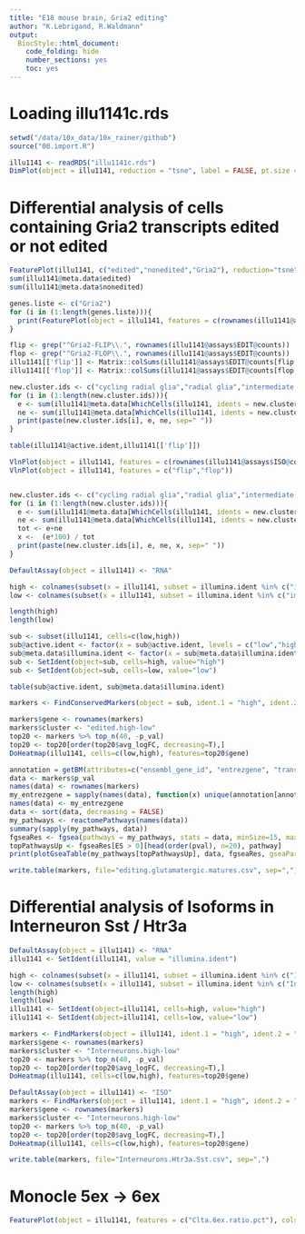 ```yaml
---
title: "E18 mouse brain, Gria2 editing"
author: "K.Lebrigand, R.Waldmann"
output:
  BiocStyle::html_document:
    code_folding: hide
    number_sections: yes
    toc: yes  
---
```


# Loading illu1141c.rds

```r

setwd("/data/10x_data/10x_rainer/github")
source("00.import.R")

illu1141 <- readRDS("illu1141c.rds")
DimPlot(object = illu1141, reduction = "tsne", label = FALSE, pt.size = 2)

```

Differential analysis of cells containing Gria2 transcripts edited or not edited 
===================
```r

FeaturePlot(illu1141, c("edited","nonedited","Gria2"), reduction="tsne")
sum(illu1141@meta.data$edited)
sum(illu1141@meta.data$nonedited)

genes.liste <- c("Gria2")
for (i in (1:length(genes.liste))){
  print(FeaturePlot(object = illu1141, features = c(rownames(illu1141@assays$ISO@counts)[grep(paste("^",genes.liste[i],"-",sep=""), rownames(illu1141@assays$ISO@counts))]), cols=custom.pal, pt.size = 1, reduction="tsne", ncol=4))
}

flip <- grep("^Gria2-FLIP\\.", rownames(illu1141@assays$EDIT@counts))
flop <- grep("^Gria2-FLOP\\.", rownames(illu1141@assays$EDIT@counts))
illu1141[['flip']] <- Matrix::colSums(illu1141@assays$EDIT@counts[flip,])
illu1141[['flop']] <- Matrix::colSums(illu1141@assays$EDIT@counts[flop,]) 

new.cluster.ids <- c("cycling radial glia","radial glia","intermediate progenitor", "imature Glutamatergic", "mature Glutamatergic","imature GABAergic","mature GABAergic", "Cajal-Retzius")
for (i in (1:length(new.cluster.ids))){
  e <- sum(illu1141@meta.data[WhichCells(illu1141, idents = new.cluster.ids[i]),"flip"])
  ne <- sum(illu1141@meta.data[WhichCells(illu1141, idents = new.cluster.ids[i]),"flop"])
  print(paste(new.cluster.ids[i], e, ne, sep=" "))
}

table(illu1141@active.ident,illu1141[['flip']])

VlnPlot(object = illu1141, features = c(rownames(illu1141@assays$ISO@counts)[grep(paste("^Gria2-",sep=""), rownames(illu1141@assays$ISO@counts))]))
VlnPlot(object = illu1141, features = c("flip","flop"))


new.cluster.ids <- c("cycling radial glia","radial glia","intermediate progenitor", "imature Glutamatergic", "mature Glutamatergic","imature GABAergic","mature GABAergic", "Cajal-Retzius")
for (i in (1:length(new.cluster.ids))){
  e <- sum(illu1141@meta.data[WhichCells(illu1141, idents = new.cluster.ids[i]),"edited"])
  ne <- sum(illu1141@meta.data[WhichCells(illu1141, idents = new.cluster.ids[i]),"nonedited"])
  tot <- e+ne
  x <-  (e*100) / tot
  print(paste(new.cluster.ids[i], e, ne, x, sep=" "))
}

DefaultAssay(object = illu1141) <- "RNA"

high <- colnames(subset(x = illu1141, subset = illumina.ident %in% c("imature Glutamatergic", "mature Glutamatergic") & illu1141@meta.data$edited > 0 & illu1141@meta.data$nonedited == 0)@assays$RNA@counts)
low <- colnames(subset(x = illu1141, subset = illumina.ident %in% c("imature Glutamatergic", "mature Glutamatergic") & illu1141@meta.data$edited == 0 & illu1141@meta.data$nonedited > 0)@assays$RNA@counts)

length(high)
length(low)

sub <- subset(illu1141, cells=c(low,high))
sub@active.ident <- factor(x = sub@active.ident, levels = c("low","high"))
sub@meta.data$illumina.ident <- factor(x = sub@meta.data$illumina.ident, levels = c("imature Glutamatergic", "mature Glutamatergic"))
sub <- SetIdent(object=sub, cells=high, value="high")
sub <- SetIdent(object=sub, cells=low, value="low")

table(sub@active.ident, sub@meta.data$illumina.ident)

markers <- FindConservedMarkers(object = sub, ident.1 = "high", ident.2 = "low", min.pct = 0.25, thresh.use = 0.25, grouping.var="illumina.ident", only.pos = FALSE)

markers$gene <- rownames(markers) 
markers$cluster <- "edited.high-low"
top20 <- markers %>% top_n(40, -p_val)
top20 <- top20[order(top20$avg_logFC, decreasing=T),]
DoHeatmap(illu1141, cells=c(low,high), features=top20$gene)

annotation = getBM(attributes=c("ensembl_gene_id", "entrezgene", "transcript_biotype","external_gene_name"), filters = "external_gene_name", values = rownames(markers), mart = ensembl)
data <- markers$p_val
names(data) <- rownames(markers)
my_entrezgene = sapply(names(data), function(x) unique(annotation[annotation$external_gene_name == x, "entrezgene"]))
names(data) <- my_entrezgene
data <- sort(data, decreasing = FALSE)
my_pathways <- reactomePathways(names(data))
summary(sapply(my_pathways, data))
fgseaRes <- fgsea(pathways = my_pathways, stats = data, minSize=15, maxSize=500, nperm=100000)
topPathwaysUp <- fgseaRes[ES > 0][head(order(pval), n=20), pathway]
print(plotGseaTable(my_pathways[topPathwaysUp], data, fgseaRes, gseaParam = 0.5))

write.table(markers, file="editing.glutamatergic.matures.csv", sep=",")

```

Differential analysis of Isoforms in Interneuron Sst / Htr3a
===================
```r

DefaultAssay(object = illu1141) <- "RNA"
illu1141 <- SetIdent(illu1141, value = "illumina.ident")

high <- colnames(subset(x = illu1141, subset = illumina.ident %in% c("Interneurons.matures") & Htr3a > 0.5 & Sst == 0)@assays$RNA@counts)
low <- colnames(subset(x = illu1141, subset = illumina.ident %in% c("Interneurons.matures") & Sst > 0.5 & Htr3a == 0)@assays$RNA@counts)
length(high)
length(low)
illu1141 <- SetIdent(object=illu1141, cells=high, value="high")
illu1141 <- SetIdent(object=illu1141, cells=low, value="low")

markers <- FindMarkers(object = illu1141, ident.1 = "high", ident.2 = "low", min.pct = 0.25, thresh.use = 0.25)
markers$gene <- rownames(markers)
markers$cluster <- "Interneurons.high-low"
top20 <- markers %>% top_n(40, -p_val)
top20 <- top20[order(top20$avg_logFC, decreasing=T),]
DoHeatmap(illu1141, cells=c(low,high), features=top20$gene)

DefaultAssay(object = illu1141) <- "ISO"
markers <- FindMarkers(object = illu1141, ident.1 = "high", ident.2 = "low", min.pct = 0.25, thresh.use = 0.25)
markers$gene <- rownames(markers)
markers$cluster <- "Interneurons.high-low"
top20 <- markers %>% top_n(40, -p_val)
top20 <- top20[order(top20$avg_logFC, decreasing=T),]
DoHeatmap(illu1141, cells=c(low,high), features=top20$gene)

write.table(markers, file="Interneurons.Htr3a.Sst.csv", sep=",")

```

Monocle 5ex -> 6ex
===================
```r

FeaturePlot(object = illu1141, features = c("Clta.6ex.ratio.pct"), cols=c("grey","red"))


```







